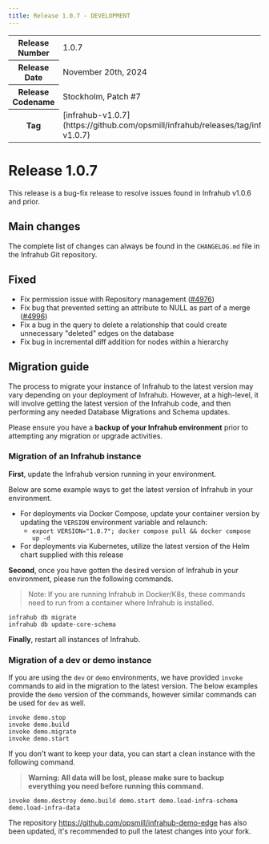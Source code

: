 ```yaml
---
title: Release 1.0.7 - DEVELOPMENT
---
```

<table>
  <tbody>
    <tr>
      <th>Release Number</th>
      <td>1.0.7</td>
    </tr>
    <tr>
      <th>Release Date</th>
      <td>November 20th, 2024</td>
    </tr>
    <tr>
      <th>Release Codename</th>
      <td>Stockholm, Patch #7</td>
    </tr>
    <tr>
      <th>Tag</th>
      <td>[infrahub-v1.0.7](https://github.com/opsmill/infrahub/releases/tag/infrahub-v1.0.7)</td>
    </tr>
  </tbody>
</table>

# Release 1.0.7

This release is a bug-fix release to resolve issues found in Infrahub v1.0.6 and prior.

## Main changes

The complete list of changes can always be found in the `CHANGELOG.md` file in the Infrahub Git repository.

## Fixed

- Fix permission issue with Repository management ([#4976](https://github.com/opsmill/infrahub/issues/4976))
- Fix bug that prevented setting an attribute to NULL as part of a merge ([#4996](https://github.com/opsmill/infrahub/issues/4996))
- Fix a bug in the query to delete a relationship that could create unnecessary "deleted" edges on the database
- Fix bug in incremental diff addition for nodes within a hierarchy

## Migration guide

The process to migrate your instance of Infrahub to the latest version may vary depending on your deployment of Infrahub.
However, at a high-level, it will involve getting the latest version of the Infrahub code, and then performing any needed Database Migrations and Schema updates.

Please ensure you have a **backup of your Infrahub environment** prior to attempting any migration or upgrade activities.

### Migration of an Infrahub instance

**First**, update the Infrahub version running in your environment.

Below are some example ways to get the latest version of Infrahub in your environment.

- For deployments via Docker Compose, update your container version by updating the `VERSION` environment variable and relaunch:
  - `export VERSION="1.0.7"; docker compose pull && docker compose up -d`
- For deployments via Kubernetes, utilize the latest version of the Helm chart supplied with this release

**Second**, once you have gotten the desired version of Infrahub in your environment, please run the following commands.

> Note: If you are running Infrahub in Docker/K8s, these commands need to run from a container where Infrahub is installed.

```shell
infrahub db migrate
infrahub db update-core-schema
```

**Finally**, restart all instances of Infrahub.

### Migration of a dev or demo instance

If you are using the `dev` or `demo` environments, we have provided `invoke` commands to aid in the migration to the latest version.
The below examples provide the `demo` version of the commands, however similar commands can be used for `dev` as well.

```shell
invoke demo.stop
invoke demo.build
invoke demo.migrate
invoke demo.start
```

If you don't want to keep your data, you can start a clean instance with the following command.

> **Warning: All data will be lost, please make sure to backup everything you need before running this command.**

```shell
invoke demo.destroy demo.build demo.start demo.load-infra-schema demo.load-infra-data
```

The repository https://github.com/opsmill/infrahub-demo-edge has also been updated, it's recommended to pull the latest changes into your fork.